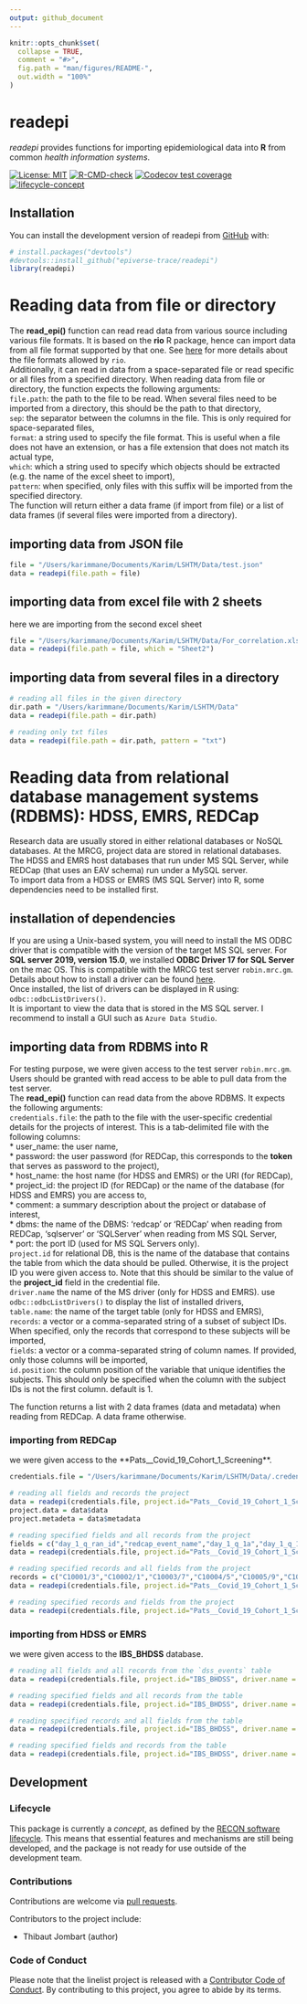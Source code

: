 ```yaml
---
output: github_document
---
```


<!-- README.md is generated from README.Rmd. Please edit that file -->

```r
knitr::opts_chunk$set(
  collapse = TRUE,
  comment = "#>",
  fig.path = "man/figures/README-",
  out.width = "100%"
)
```

# readepi

*readepi* provides functions for importing epidemiological data into __R__ from
common _health information systems_.

<!-- badges: start -->
[![License: MIT](https://img.shields.io/badge/License-MIT-yellow.svg)](https://opensource.org/licenses/MIT)
[![R-CMD-check](https://github.com/epiverse-trace/readepi/actions/workflows/R-CMD-check.yaml/badge.svg)](https://github.com/epiverse-trace/readepi/actions/workflows/R-CMD-check.yaml)
[![Codecov test coverage](https://codecov.io/gh/epiverse-trace/readepi/branch/main/graph/badge.svg)](https://app.codecov.io/gh/epiverse-trace/readepi?branch=main)
[![lifecycle-concept](https://raw.githubusercontent.com/reconverse/reconverse.github.io/master/images/badge-concept.svg)](https://www.reconverse.org/lifecycle.html#concept) 
<!-- badges: end -->


## Installation

You can install the development version of readepi from
[GitHub](https://github.com/) with:

```r
# install.packages("devtools")
#devtools::install_github("epiverse-trace/readepi")
library(readepi)
```

# Reading data from file or directory
The **read_epi()** function can read read data from various source including various file formats. It is based on the **rio** R package, hence can import data from all file format supported by that one. See [here](https://cran.r-project.org/web/packages/rio/vignettes/rio.html) for more details about the file formats allowed by `rio`.    
Additionally, it can read in data from a space-separated file or read specific or all files from a specified directory. When reading data from file or directory, the function expects the following arguments:    
`file.path`: the path to the file to be read. When several files need to be imported from a directory, this should be the path to that directory,      
`sep`: the separator between the columns in the file. This is only required for space-separated files,     
`format`: a string used to specify the file format. This is useful when a file does not have an extension, or has a file extension that does not match its actual type,      
`which`: which a string used to specify which objects should be extracted (e.g. the name of the excel sheet to import),     
`pattern`: when specified, only files with this suffix will be imported from the specified directory.    
The function will return either a data frame (if import from file) or a list of data frames (if several files were imported from a directory).    

## importing data from JSON file
```r
file = "/Users/karimmane/Documents/Karim/LSHTM/Data/test.json"
data = readepi(file.path = file)
```

## importing data from excel file with 2 sheets
here we are importing from the second excel sheet
```r
file = "/Users/karimmane/Documents/Karim/LSHTM/Data/For_correlation.xlsx"
data = readepi(file.path = file, which = "Sheet2")
```

## importing data from several files in a directory
```r
# reading all files in the given directory
dir.path = "/Users/karimmane/Documents/Karim/LSHTM/Data"
data = readepi(file.path = dir.path)

# reading only txt files
data = readepi(file.path = dir.path, pattern = "txt")
```

# Reading data from relational database management systems (RDBMS): HDSS, EMRS, REDCap
Research data are usually stored in either relational databases or NoSQL databases. At the MRCG, project data are stored in relational databases. The HDSS and EMRS host databases that run under MS SQL Server, while REDCap (that uses an EAV schema) run under a MySQL server.    
To import data from a HDSS or EMRS (MS SQL Server) into R, some dependencies need to be installed first.    

## installation of dependencies
If you are using a Unix-based system, you will need to install the MS ODBC driver that is compatible with the version of the target MS SQL server. For **SQL server 2019, version 15.0**, we installed **ODBC Driver 17 for SQL Server** on the mac OS. This is compatible with the MRCG test server `robin.mrc.gm`. Details about how to install a driver can be found [here](https://learn.microsoft.com/en-us/sql/connect/odbc/linux-mac/install-microsoft-odbc-driver-sql-server-macos?view=sql-server-ver15).   
Once installed, the list of drivers can be displayed in R using: `odbc::odbcListDrivers()`.   
It is important to view the data that is stored in the MS SQL server. I recommend to install a GUI such as `Azure Data Studio`.     

## importing data from RDBMS into R
For testing purpose, we were given access to the test server `robin.mrc.gm`. Users should be granted with read access to be able to pull data from the test server.     
The **read_epi()** function can read data from the above RDBMS. It expects the following arguments:     
`credentials.file`: the path to the file with the user-specific credential details for the projects of interest. This is a tab-delimited file with the following columns:     
* user_name: the user name,    
* password: the user password (for REDCap, this corresponds to the **token** that serves as password to the project),    
* host_name: the host name (for HDSS and EMRS) or the URI (for REDCap),    
* project_id: the project ID (for REDCap) or the name of the database (for HDSS and EMRS) you are access to,   
* comment: a summary description about the project or database of interest,     
* dbms: the name of the DBMS: 'redcap' or 'REDCap' when reading from REDCap, 'sqlserver' or 'SQLServer' when reading from MS SQL Server,    
* port: the port ID (used for MS SQL Servers only).    
`project.id` for relational DB, this is the name of the database that contains the table from which the data should be pulled. Otherwise, it is the project ID you were given access to. Note that this should be similar to the value of the **project_id** field in the credential file.  
`driver.name` the name of the MS driver (only for HDSS and EMRS). use `odbc::odbcListDrivers()` to display the list of installed drivers,    
`table.name`: the name of the target table (only for HDSS and EMRS),   
`records`: a vector or a comma-separated string of a subset of subject IDs. When specified, only the records that correspond to these subjects will be imported,    
`fields`: a vector or a comma-separated string of column names. If provided, only those columns will be imported,     
`id.position`: the column position of the variable that unique identifies the subjects. This should only be specified when the column with the subject IDs is not the first column. default is 1.    

The function returns a list with 2 data frames (data and metadata) when reading from REDCap. A data frame otherwise.     

### importing from REDCap
we were given access to the **Pats__Covid_19_Cohort_1_Screening**.    
```r
credentials.file = "/Users/karimmane/Documents/Karim/LSHTM/Data/.credentials_karim.ini"

# reading all fields and records the project
data = readepi(credentials.file, project.id="Pats__Covid_19_Cohort_1_Screening")
project.data = data$data
project.metadeta = data$metadata

# reading specified fields and all records from the project
fields = c("day_1_q_ran_id","redcap_event_name","day_1_q_1a","day_1_q_1b","day_1_q_1c","day_1_q_1","day_1_q_2","day_1_q_3","day_1_q_4","day_1_q_5")
data = readepi(credentials.file, project.id="Pats__Covid_19_Cohort_1_Screening", fields = fields)

# reading specified records and all fields from the project
records = c("C10001/3","C10002/1","C10003/7","C10004/5","C10005/9","C10006/8","C10007/6","C10008/4","C10009/2","C10010/1")
data = readepi(credentials.file, project.id="Pats__Covid_19_Cohort_1_Screening", records =  records)

# reading specified records and fields from the project
data = readepi(credentials.file, project.id="Pats__Covid_19_Cohort_1_Screening", records =  records, fields = fields)
```

### importing from HDSS or EMRS
we were given access to the **IBS_BHDSS** database.   
```r
# reading all fields and all records from the `dss_events` table
data = readepi(credentials.file, project.id="IBS_BHDSS", driver.name = "ODBC Driver 17 for SQL Server", table.name = "dss_events")

# reading specified fields and all records from the table
data = readepi(credentials.file, project.id="IBS_BHDSS", driver.name = "ODBC Driver 17 for SQL Server", table.name = "dss_events", fields = fields)

# reading specified records and all fields from the table
data = readepi(credentials.file, project.id="IBS_BHDSS", driver.name = "ODBC Driver 17 for SQL Server", table.name = "dss_events", records = records)

# reading specified fields and records from the table
data = readepi(credentials.file, project.id="IBS_BHDSS", driver.name = "ODBC Driver 17 for SQL Server", table.name = "dss_events", records = records, fields = fields)
```





## Development

### Lifecycle

This package is currently a *concept*, as defined by the [RECON software
lifecycle](https://www.reconverse.org/lifecycle.html). This means that essential
features and mechanisms are still being developed, and the package is not ready
for use outside of the development team.


### Contributions

Contributions are welcome via [pull requests](https://github.com/epiverse-trace/readepi/pulls).

Contributors to the project include:

* Thibaut Jombart (author)

### Code of Conduct
Please note that the linelist project is released with a 
[Contributor Code of Conduct](https://contributor-covenant.org/version/2/0/CODE_OF_CONDUCT.html).
By contributing to this project, you agree to abide by its terms.
